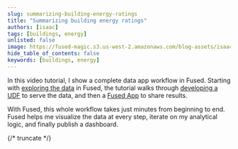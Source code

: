 ```yaml
---
slug: summarizing-building-energy-ratings
title: "Summarizing building energy ratings"
authors: [isaac]
tags: [buildings, energy]
unlisted: false
image: https://fused-magic.s3.us-west-2.amazonaws.com/blog-assets/isaac_app_buildings.png
hide_table_of_contents: false
keywords: [buildings, energy]
---
```


In this video tutorial, I show a complete data app workflow in Fused. Starting with [exploring the data](/workbench/file-explorer/) in Fused, the tutorial walks through [developing a UDF](/core-concepts/write/) to serve the data, and then a [Fused App](/workbench/app-builder/) to share results.

With Fused, this whole workflow takes just minutes from beginning to end. Fused helps me visualize the data at every step, iterate on my analytical logic, and finally publish a dashboard.


<ReactPlayer className="video__player" playing={true} muted={true} controls height="50vh" url="https://youtu.be/crakOM4Pytg?start=210" width="100%" />

{/* truncate */}
